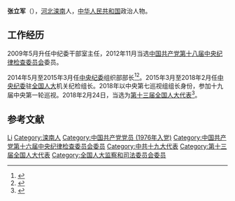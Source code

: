 {{Otheruses|张立军}}
'''张立军'''（{{bd|1955年|11月|}}），[[河北|河北]][[滦南|滦南]]人，[[中华人民共和国|中华人民共和国]]政治人物。
==工作经历==
2009年5月升任中纪委干部室主任，2012年11月当选[[中国共产党第十八届中央纪律检查委员会|中国共产党第十八届中央纪律检查委员会]]委员。

2014年5月至2015年3月任[[中央纪委|中央纪委]]组织部部长<ref>{{cite news|title=张立军任中央纪委组织部部长|url=http://www.takefoto.cn/viewnews-76283.html|accessdate=2015-06-04|work=北晚|archive-date=2019-10-23|archive-url=https://web.archive.org/web/20191023124451/https://www.takefoto.cn/viewnews-76283.html|dead-url=no}}</ref><ref>{{cite news|title=张立军任中央纪委组织部部长|url=http://china.caixin.com/2014-05-13/100676841.html|accessdate=2015-06-04|work=财新网|archive-date=2019-08-01|archive-url=https://web.archive.org/web/20190801082010/http://china.caixin.com/2014-05-13/100676841.html|dead-url=no}}</ref>。2015年3月至2018年2月任[[中央纪委|中央纪委]]驻[[全国人大|全国人大]]机关纪检组长。2018年以中央第七巡视组组长身份，参加十九届中央第一轮巡视。2018年2月24日，当选为[[第十三届全国人大代表|第十三届全国人大代表]]<ref>{{Cite web|title=（受权发布）中华人民共和国第十三届全国人民代表大会代表名单-中新网|url=http://www.chinanews.com/gn/2018/02-25/8453959.shtml|accessdate=2021-02-13|work=中新网|archive-date=2018-02-27|archive-url=https://web.archive.org/web/20180227031724/http://www.chinanews.com/gn/2018/02-25/8453959.shtml|dead-url=no}}</ref>。

==参考文献==
{{reflist}}

{{Authority control}}

{{DEFAULTSORT:Zhang张}}
[[Category:张姓|Li]]
[[Category:滦南人|Category:滦南人]]
[[Category:中国共产党党员_(1976年入党)|Category:中国共产党党员 (1976年入党)]]
[[Category:中国共产党第十六届中央纪律检查委员会委员|Category:中国共产党第十六届中央纪律检查委员会委员]]
[[Category:中共十九大代表|Category:中共十九大代表]]
[[Category:第十三届全国人大代表|Category:第十三届全国人大代表]]
[[Category:全国人大监察和司法委员会委员|Category:全国人大监察和司法委员会委员]]


{{中国政治人物小作品}}